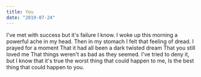 ```yaml
---
title: You
date: "2019-07-24"
---
```


<Box>
    I've met with success  
    but it's failure I know.  
    I woke up this morning  
    a powerful ache in my head.  
    Then in my stomach I felt that feeling of dread.  
    I prayed for a moment  
    That it had all been a dark twisted dream  
    That you still loved me  
    That things weren't as bad as they seemed.  
    I've tried to deny it, but I know that it's true  
    the worst thing that could happen to me,  
    Is the best thing that could happen to you.  
</Box>
